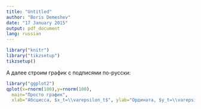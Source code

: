 ---
title: "Untitled"
author: "Boris Demeshev"
date: "17 January 2015"
output: pdf_document
lang: russian
---

```{r}
library("knitr")
library("tikzsetup")
tikzsetup()
```

А далее строим график с подписями по-русски:
```{r}
library("ggplot2")
qplot(x=rnorm(100),y=rnorm(100),
  main="Просто график",
  xlab="Абсцисса, $x_t=\\varepsilon_t$", ylab="Ордината, $y_t=\\varepsilon_t$" )
```


